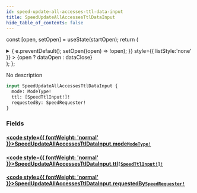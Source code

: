 ```yaml
---
id: speed-update-all-accesses-ttl-data-input
title: SpeedUpdateAllAccessesTtlDataInput
hide_table_of_contents: false
---
```






const [open, setOpen] = useState(startOpen);
return (
<details {...(open ? { open: true } : {})} className="details" style={{ border:'none', boxShadow:'none', background:'var(--ifm-background-color)' }}>
<summary
onClick={(e) => {
e.preventDefault();
setOpen((open) => !open);
}}
style={{ listStyle:'none' }} >
{open ? dataOpen : dataClose}
</summary>
{open && children}
</details>
);
};

No description

```graphql
input SpeedUpdateAllAccessesTtlDataInput {
  mode: ModeType!
  ttl: [SpeedTtlInput!]!
  requestedBy: SpeedRequester!
}
```

### Fields

#### [<code style={{ fontWeight: 'normal' }}>SpeedUpdateAllAccessesTtlDataInput.<b>mode</b></code>](#)<Bullet />[`ModeType!`](/api/enums/mode-type) <Badge class="badge badge--secondary" text="non-null"/> <Badge class="badge badge--secondary" text="enum"/>

>

#### [<code style={{ fontWeight: 'normal' }}>SpeedUpdateAllAccessesTtlDataInput.<b>ttl</b></code>](#)<Bullet />[`[SpeedTtlInput!]!`](/api/inputs/speed-ttl-input) <Badge class="badge badge--secondary" text="non-null"/> <Badge class="badge badge--secondary" text="input"/>

>

#### [<code style={{ fontWeight: 'normal' }}>SpeedUpdateAllAccessesTtlDataInput.<b>requestedBy</b></code>](#)<Bullet />[`SpeedRequester!`](/api/enums/speed-requester) <Badge class="badge badge--secondary" text="non-null"/> <Badge class="badge badge--secondary" text="enum"/>

>
